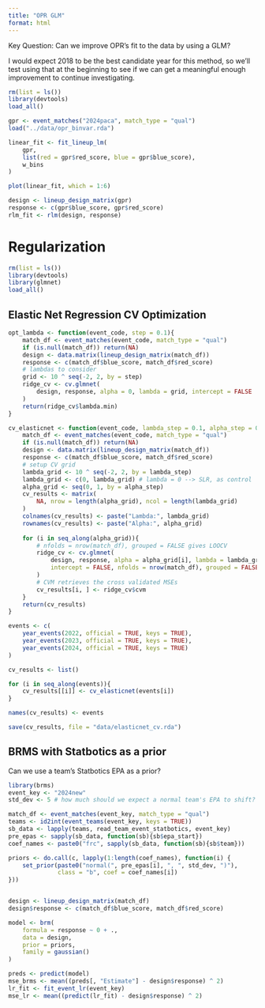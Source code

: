 ```yaml
---
title: "OPR GLM"
format: html
---
```


Key Question: Can we improve OPR's fit to the data by using a GLM? 

I would expect 2018 to be the best candidate year for this method, so we'll test using that at the beginning to see if we can get a meaningful enough improvement to continue investigating. 

```r
rm(list = ls())
library(devtools)
load_all()

gpr <- event_matches("2024paca", match_type = "qual")
load("../data/opr_binvar.rda")

linear_fit <- fit_lineup_lm(
    gpr, 
    list(red = gpr$red_score, blue = gpr$blue_score), 
    w_bins
)

plot(linear_fit, which = 1:6)
```

```r
design <- lineup_design_matrix(gpr)
response <- c(gpr$blue_score, gpr$red_score)
rlm_fit <- rlm(design, response)
```

# Regularization

```r
rm(list = ls())
library(devtools)
library(glmnet)
load_all()
```

## Elastic Net Regression CV Optimization

```r
opt_lambda <- function(event_code, step = 0.1){
    match_df <- event_matches(event_code, match_type = "qual")
    if (is.null(match_df)) return(NA)
    design <- data.matrix(lineup_design_matrix(match_df))
    response <- c(match_df$blue_score, match_df$red_score)
    # lambdas to consider
    grid <- 10 ^ seq(-2, 2, by = step)
    ridge_cv <- cv.glmnet(
        design, response, alpha = 0, lambda = grid, intercept = FALSE
    )
    return(ridge_cv$lambda.min)
}

cv_elasticnet <- function(event_code, lambda_step = 0.1, alpha_step = 0.05){
    match_df <- event_matches(event_code, match_type = "qual")
    if (is.null(match_df)) return(NA)
    design <- data.matrix(lineup_design_matrix(match_df))
    response <- c(match_df$blue_score, match_df$red_score)
    # setup CV grid
    lambda_grid <- 10 ^ seq(-2, 2, by = lambda_step)
    lambda_grid <- c(0, lambda_grid) # lambda = 0 --> SLR, as control
    alpha_grid <- seq(0, 1, by = alpha_step)
    cv_results <- matrix(
        NA, nrow = length(alpha_grid), ncol = length(lambda_grid)
    )
    colnames(cv_results) <- paste("Lambda:", lambda_grid)
    rownames(cv_results) <- paste("Alpha:", alpha_grid)
    
    for (i in seq_along(alpha_grid)){
        # nfolds = nrow(match_df), grouped = FALSE gives LOOCV
        ridge_cv <- cv.glmnet(
            design, response, alpha = alpha_grid[i], lambda = lambda_grid, 
            intercept = FALSE, nfolds = nrow(match_df), grouped = FALSE
        )
        # CVM retrieves the cross validated MSEs
        cv_results[i, ] <- ridge_cv$cvm
    }
    return(cv_results)
}

events <- c(
    year_events(2022, official = TRUE, keys = TRUE), 
    year_events(2023, official = TRUE, keys = TRUE),
    year_events(2024, official = TRUE, keys = TRUE)
)

cv_results <- list()

for (i in seq_along(events)){
    cv_results[[i]] <- cv_elasticnet(events[i])
}

names(cv_results) <- events

save(cv_results, file = "data/elasticnet_cv.rda")

```

## BRMS with Statbotics as a prior

Can we use a team's Statbotics EPA as a prior?

```r
library(brms)
event_key <- "2024new"
std_dev <- 5 # how much should we expect a normal team's EPA to shift?

match_df <- event_matches(event_key, match_type = "qual")
teams <- id2int(event_teams(event_key, keys = TRUE))
sb_data <- lapply(teams, read_team_event_statbotics, event_key)
pre_epas <- sapply(sb_data, function(sb){sb$epa_start})
coef_names <- paste0("frc", sapply(sb_data, function(sb){sb$team}))

priors <- do.call(c, lapply(1:length(coef_names), function(i) {
    set_prior(paste0("normal(", pre_epas[i], ", ", std_dev, ")"), 
              class = "b", coef = coef_names[i])
}))


design <- lineup_design_matrix(match_df)
design$response <- c(match_df$blue_score, match_df$red_score)

model <- brm(
    formula = response ~ 0 + .,
    data = design,
    prior = priors,
    family = gaussian()
)

preds <- predict(model)
mse_brms <- mean((preds[, "Estimate"] - design$response) ^ 2)
lr_fit <- fit_event_lr(event_key)
mse_lr <- mean((predict(lr_fit) - design$response) ^ 2)
```
